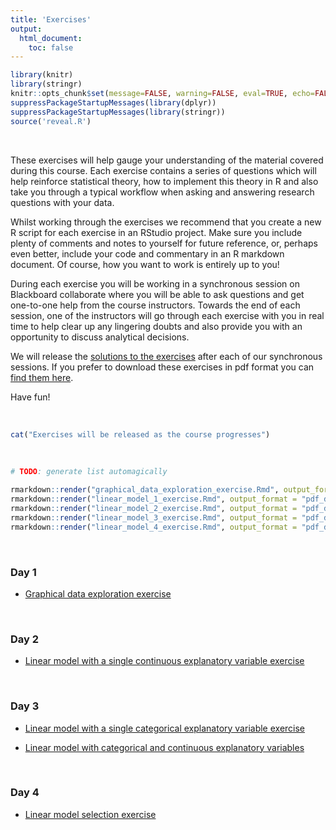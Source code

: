 ```yaml
---
title: 'Exercises'
output: 
  html_document:
    toc: false
---
```


```r
library(knitr)
library(stringr)
knitr::opts_chunk$set(message=FALSE, warning=FALSE, eval=TRUE, echo=FALSE)
suppressPackageStartupMessages(library(dplyr))
suppressPackageStartupMessages(library(stringr))
source('reveal.R')
```

\  


These exercises will help gauge your understanding of the material covered during this course. Each exercise contains a series of questions which will help reinforce statistical theory, how to implement this theory in R and also take you through a typical workflow when asking and answering research questions with your data. 

Whilst working through the exercises we recommend that you create a new R script for each exercise in an RStudio project. Make sure you include plenty of comments and notes to yourself for future reference, or, perhaps even better, include your code and commentary in an R markdown document. Of course, how you want to work is entirely up to you!

During each exercise you will be working in a synchronous session on Blackboard collaborate where you will be able to ask questions and get one-to-one help from the course instructors. Towards the end of each session, one of the instructors will go through each exercise with you in real time to help clear up any lingering doubts and also provide you with an opportunity to discuss analytical decisions.

We will release the [solutions to the exercises](exercise_solutions.html){target="_blank"} after each of our synchronous sessions. If you prefer to download these exercises in pdf format you can [find them here](exercise_pdf.html){target="_blank"}. 


Have fun!

\  

```r
cat("Exercises will be released as the course progresses")
```

\  

```r
# TODO: generate list automagically

rmarkdown::render("graphical_data_exploration_exercise.Rmd", output_format = "pdf_document", output_file = "./exercises/graphical_data_exploration_exercise.pdf", quiet = TRUE)
rmarkdown::render("linear_model_1_exercise.Rmd", output_format = "pdf_document", output_file = "./exercises/linear_model_1_exercise.pdf", quiet = TRUE)
rmarkdown::render("linear_model_2_exercise.Rmd", output_format = "pdf_document", output_file = "./exercises/linear_model_2_exercise.pdf", quiet = TRUE)
rmarkdown::render("linear_model_3_exercise.Rmd", output_format = "pdf_document", output_file = "./exercises/linear_model_3_exercise.pdf", quiet = TRUE)
rmarkdown::render("linear_model_4_exercise.Rmd", output_format = "pdf_document", output_file = "./exercises/linear_model_4_exercise.pdf", quiet = TRUE)
```

\  

### Day 1

 - [Graphical data exploration exercise](graphical_data_exploration_exercise.html)

\  
 
### Day 2

 - [Linear model with a single continuous explanatory variable exercise](linear_model_1_exercise.html)
 
\  

### Day 3
 
 - [Linear model with a single categorical explanatory variable exercise](linear_model_2_exercise.html)
 
 - [Linear model with categorical and continuous explanatory variables](linear_model_3_exercise.html)
 
\  

### Day 4

 - [Linear model selection exercise](linear_model_4_exercise.html)
 
\  

<!--
### Day 5

- [Linear model selection exercise](linear_model_4_exercise.html)

\  
-->
